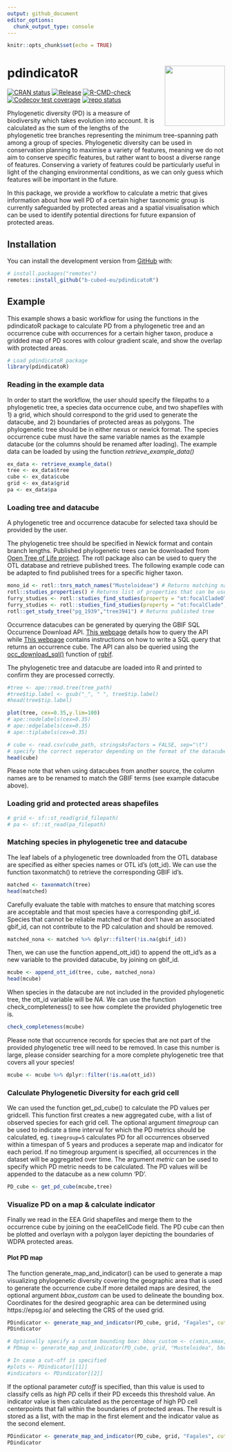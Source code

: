 ```yaml
---
output: github_document
editor_options: 
  chunk_output_type: console
---
```


<!-- README.md is generated from README.Rmd. Please edit that file -->

```r
knitr::opts_chunk$set(echo = TRUE)
```

# pdindicatoR <img src="man/figures/logo.png" align="right" height="139" alt="" />

<!-- badges: start -->

[![CRAN status](https://www.r-pkg.org/badges/version/pdindicatoR)](https://CRAN.R-project.org/package=pdindicatoR)
[![Release](https://img.shields.io/github/release/b-cubed-eu/pdindicatoR.svg)](https://github.com/b-cubed-eu/pdindicatoR/releases)
[![R-CMD-check](https://github.com/b-cubed-eu/pdindicatoR/actions/workflows/R-CMD-check.yaml/badge.svg)](https://github.com/b-cubed-eu/pdindicatoR/actions/workflows/R-CMD-check.yaml)
[![Codecov test coverage](https://codecov.io/gh/b-cubed-eu/pdindicatoR/graph/badge.svg)](https://app.codecov.io/gh/b-cubed-eu/pdindicatoR)
[![repo status](https://www.repostatus.org/badges/latest/wip.svg)](https://www.repostatus.org/#wip)

<!-- badges: end -->

Phylogenetic diversity (PD) is a measure of biodiversity which takes evolution into account. It is calculated as the sum of the lengths of the phylogenetic tree branches representing the minimum tree-spanning path among a group of species.
Phylogenetic diversity can be used in conservation planning to maximise a variety of features, meaning we do not aim to conserve specific features, but rather want to boost a diverse range of features. Conserving a variety of features could be particularly useful in light of the changing environmental conditions, as we can only guess which features will be important in the future.

In this package, we provide a workflow to calculate a metric that gives information about how well PD of a certain higher taxonomic group is currently safeguarded by protected areas and a spatial visualisation which can be used to identify potential directions for future expansion of protected areas.

## Installation

You can install the development version from [GitHub](https://github.com/) with:

``` r
# install.packages("remotes")
remotes::install_github("b-cubed-eu/pdindicatoR")
```

## Example

This example shows a basic workflow for using the functions in the pdindicatoR package to calculate PD from a phylogenetic tree and an occurrence cube with occurrences for a certain higher taxon, produce a gridded map of PD scores with colour gradient scale, and show the overlap with protected areas. 

```r
# Load pdindicatoR package
library(pdindicatoR)
```

### Reading in the example data

In order to start the workflow, the user should specify the filepaths to a phylogenetic tree, a species data occurrence cube, and two shapefiles with 1) a grid, which should correspond to the grid used to generate the datacube, and 2) boundaries of protected areas as polygons. The phylogenetic tree should be in either nexus or newick format. The species occurrence cube must have the same variable names as the example datacube (or the columns should be renamed after loading). The example data can be loaded by using the function *retrieve_example_data()*

```r
ex_data <- retrieve_example_data()
tree <- ex_data$tree 
cube <- ex_data$cube 
grid <- ex_data$grid
pa <- ex_data$pa
```

### Loading tree and datacube

A phylogenetic tree and occurrence datacube for selected taxa should be provided by the user. 

The phylogenetic tree should be specified in Newick format and contain branch lengths. Published phylogenetic trees can be downloaded from <a href="https://tree.opentreeoflife.org/"> Open Tree of Life project</a>. The rotl package also can be used to query the OTL database and retrieve published trees. The following example code can be adapted to find published trees for a specific higher taxon.

```r
mono_id <- rotl::tnrs_match_names("Musteloideae") # Returns matching name and ott_id of taxon
rotl::studies_properties() # Returns list of properties that can be used in the search
furry_studies <- rotl::studies_find_studies(property = "ot:focalCladeOTTTaxonName", value = "Mustelidae") # Search for unique name
furry_studies <- rotl::studies_find_studies(property = "ot:focalClade", value = 348043) # Search for ott_id
rotl::get_study_tree("pg_1939","tree3941") # Returns published tree
```

Occurrence datacubes can be generated by querying the GBIF SQL Occurrence Download API. <a href="https://techdocs.gbif.org/en/data-use/api-sql-downloads">This webpage</a> details how to query the API while <a href="https://techdocs.gbif.org/en/data-use/data-cubes">This webpage</a> contains instructions on how to write a SQL query that returns an occurrence cube. The API can also be queried using the <a href="https://docs.ropensci.org/rgbif/reference/occ_download_sql.html">occ_download_sql()</a> function of <a href="https://docs.ropensci.org/rgbif/index.html">rgbif</a>.

The phylogenetic tree and datacube are loaded into R and printed to confirm they are processed correctly.

```r
#tree <- ape::read.tree(tree_path)
#tree$tip.label <- gsub("_", " ", tree$tip.label)
#head(tree$tip.label)
```
```r
plot(tree, cex=0.35,y.lim=100)
# ape::nodelabels(cex=0.35)
# ape::edgelabels(cex=0.35)
# ape::tiplabels(cex=0.35)
```
```r
# cube <- read.csv(cube_path, stringsAsFactors = FALSE, sep="\t")
# specify the correct seperator depending on the format of the datacube - occurrence datacubes downloaded through the GBIF SQL API  are currently tab seperated (sep="\t")
head(cube)
```
Please note that when using datacubes from another source, the column names are to be renamed to match the GBIF terms (see example datacube above).

### Loading grid and protected areas shapefiles

```r
# grid <- sf::st_read(grid_filepath)
# pa <- sf::st_read(pa_filepath)
```

### Matching species in phylogenetic tree and datacube

The leaf labels of a phylogenetic tree downloaded from the OTL database are specified as either species names or OTL id's (ott_id). We can use the function taxonmatch() to retrieve the corresponding GBIF id's.

```r
matched <- taxonmatch(tree)
head(matched)
```

Carefully evaluate the table with matches to ensure that matching scores are acceptable and that most species have a corresponding gbif_id. Species that cannot be reliable matched or that don't have an associated gbif_id, can not contribute to the PD calculation and should be removed.

```r
matched_nona <- matched %>% dplyr::filter(!is.na(gbif_id))
```

Then, we can use the function append_ott_id() to append the ott_id's as a new variable to the provided datacube, by joining on gbif_id.

```r
mcube <- append_ott_id(tree, cube, matched_nona)
head(mcube)
```

When species in the datacube are not included in the provided phylogenetic tree, the ott_id variable will be *NA*. We can use the function check_completeness() to see how complete the provided phylogenetic tree is.
```r
check_completeness(mcube)
```

Please note that occurrence records for species that are not part of the provided phylogenetic tree will need to be removed. In case this number is large, please consider searching for a more complete phylogenetic tree that covers all your species!

```r
mcube <- mcube %>% dplyr::filter(!is.na(ott_id))
```


### Calculate Phylogenetic Diversity for each grid cell

We can used the function get_pd_cube() to calculate the PD values per gridcell. This function first creates a new aggregated cube, with a list of observed species for each grid cell. The optional argument *timegroup* can be used to indicate a time interval for which the PD metrics should be calculated, eg. `timegroup=5` calculates PD for all occurrences observed within a timespan of 5 years and produces a seperate map and indicator for each period. If no timegroup argument is specified, all occurrences in the dataset will be aggregated over time. The argument *metric* can be used to specify which PD metric needs to be calculated. The PD values will be appended to the datacube as a new column 'PD'.

```r
PD_cube <- get_pd_cube(mcube,tree)
```


### Visualize PD on a map & calculate indicator

Finally we read in the EEA Grid shapefiles and merge them to the occurrence cube by joining on the eeaCellCode field. The PD cube can then be plotted and overlayn with a polygon layer depicting the boundaries of WDPA protected areas.


#### Plot PD map

The function generate_map_and_indicator() can be used to generate a map 
visualizing phylogenetic diversity covering the geographic area that is used to
generate the occurrence cube.If more detailed maps are desired, the optional 
argument *bbox_custom* can be used to delineate the bounding box. Coordinates 
for the desired geographic area can be determined using https://epsg.io/ and 
selecting the CRS of the used grid.


```r
PDindicator <- generate_map_and_indicator(PD_cube, grid, "Fagales", cutoff = 450)
PDindicator

# Optionally specify a custom bounding box: bbox_custom <- c(xmin,xmax,ymin,ymax)
# PDmap <- generate_map_and_indicator(PD_cube, grid, "Musteloidea", bbox_custom)

# In case a cut-off is specified
#plots <- PDindicator[[1]]
#indicators <- PDindicator[[2]]
```


If the optional parameter *cutoff* is specified, than this value is used to 
classify cells as *high PD* cells if their PD exceeds this threshold value. An 
indicator value is then calculated as the percentage of high PD cell 
centerpoints that fall within the boundaries of protected areas. The result is
stored as a list, with the map in the first element and the indicator value as 
the second element. 

```r
PDindicator <- generate_map_and_indicator(PD_cube, grid, "Fagales", cutoff=450)
PDindicator
```

